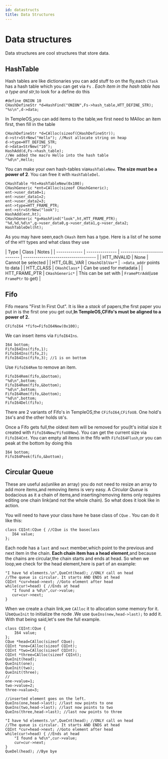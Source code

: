 ```yaml
---
id: datastructs
title: Data Structures
---
```


# Data structures

Data structures are cool structures that store data.

## HashTable

Hash tables are like dictionaries you can add stuff to on the fly,each `CTask` has a hash table which you can get via `Fs` .
_Each item in the hash table has a type and str_,to look for a define do this

```holyc
#define ONION 10
CHashDefineStr *d=HashFind("ONION",Fs->hash_table,HTT_DEFINE_STR);
"%s\n",d->data;
```

In TempleOS,you can add items to the table,we first need to MAlloc an item first, then fill in the table

```holyc
CHashDefineStr *d=CAlloc(sizeof(CHashDefineStr));
d->str=StrNew("Hello"); //Must allocate string on heap
d->type=HTT_DEFINE_STR;
d->data=StrNew("10");
HashAdd(d,Fs->hash_table);
//We added the macro Hello into the hash table
"%d\n",Hello;
```

You can make your own hash-tables via`HashTableNew`. **The size must be a power of 2**. You can free it with `HashTableDel`.

```holyc
CHashTable *ht=HashTableNew(0x100);
CHashGeneric *ent=CAlloc(sizeof CHashGeneric);
ent->user_data0=1;
ent->user_data1=2;
ent->user_data2=3;
ent->type=HTT_FRAME_PTR;
ent->str=StrNew("look");
HashAdd(ent,ht);
CHashGeneric *g=HashFind("look",ht,HTT_FRAME_PTR);
"%d,%d,%d\n",g->user_data0,g->user_data1,g->user_data2;
HashTableDel(ht);
```

As you may have seen,each `CHash` item has a type.
Here is a list of he some of the `HTT` types and what class they use

| Type          | Class           | Notes                        |
| ------------- | --------------- | ---------------------------- | ------------------------------------ |
| HTT_INVALID   | None            | Cannot be selected           |
| HTT_GLBL_VAR  | `CHashGlblVar*` | `->data_addr` points to data |
| HTT_CLASS     | `CHashClass*`   | Can be used for metadata     |
| HTT_FRAME_PTR | `CHashGeneric*` | This can be set with         | `FramePtrAdd`(use `FramePtr` to get) |

## Fifo

Fifo means "First In First Out". It is like a _stack_ of papers,the first paper you put in is the first one you get out,**In TempleOS,CFifo's must be aligned to a power of 2.**

```holyc
CFifoI64 *fifo=FifoI64New(0x100);
```

We can insert items via `FifoI64Ins`.

```holyc
I64 bottom;
FifoI64Ins(fifo,1);
FifoI64Ins(fifo,2);
FifoI64Ins(fifo,3); //1 is on bottom
```

Use `FifoI64Rem` to remove an item.

```holyc
FifoI64Rem(fifo,&bottom);
"%d\n",bottom;
FifoI64Rem(fifo,&bottom);
"%d\n",bottom;
FifoI64Rem(fifo,&bottom);
"%d\n",bottom;
FifoI64Del(fifo);
```

There are 2 variants of Fifo's in TempleOS,the `CFifoI64`,`CFifoU8`. One hold's `I64`'s and the other holds `U8`'s.

Once a Fifo gets full,the oldest item will be removed for you(It's initial size it created with `FifoI64New/FifoU8New`). You can get the current size via `FifoI64Cnt`. You can empty all items in the fifo with `FifoI64Flush`,or you can peak at the bottom by doing this

```holyc
I64 bottom;
FifoI64Peek(fifo,&bottom);
```

## Circular Queue

These are useful as(unlike an array) you do not need to resize an array to add more items,and removing items is very easy. A _Circular Queue_ is bodacious as it a chain of items,and inserting/removing items only requires editing one chain link(and not the whole chain). So what does it look like in action.

You will need to have your class have he base class of `CQue` . You can do it like this:

```holyc
class CQInt:CQue { //CQue is the baseclass
   I64 value;
};
```

Each node has a `last` and `next` member,which point to the previous and next item in the chain. **Each chain item has a head element**,and because the chains are circular,the chain starts and ends at head. So when we loop,we check for the head element,here is part of an example:

```holyc
"I have %d elements.\n",QueCnt(head); //ONLY call on head
//The queue is circular. It starts AND ENDS at head
CQInt *cur=head->next; //Goto element after head
while(cur!=head) { //Ends at head
   "I found a %d\n",cur->value;
   cur=cur->next;
}
```

When we create a chain link,we `CAlloc` it to allocation some memory for it. Use`QueInit` to initialize the node .We use `QueIns(new,head->last);` to add it. With that being said,let's see the full example.

```holyc
class CQInt:CQue {
    I64 value;
};
CQue *head=CAlloc(sizeof CQue);
CQInt *one=CAlloc(sizeof CQInt);
CQInt *two=CAlloc(sizeof CQInt);
CQInt *three=CAlloc(sizeof CQInt);
QueInit(head);
QueInit(one);
QueInit(two);
QueInit(three);
//
one->value=1;
two->value=2;
three->value=3;

//inserted element goes on the left.
QueIns(one,head->last); //last now points to one
QueIns(two,head->last); //last now points to two
QueIns(three,head->last); //last now points to three

"I have %d elements.\n",QueCnt(head); //ONLY call on head
//The queue is circular. It starts AND ENDS at head
CQInt *cur=head->next; //Goto element after head
while(cur!=head) { //Ends at head
    "I found a %d\n",cur->value;
    cur=cur->next;
}
QueDel(head); //Bye bye
```
